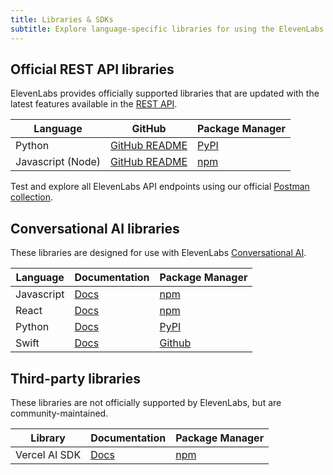 ```yaml
---
title: Libraries & SDKs
subtitle: Explore language-specific libraries for using the ElevenLabs API.
---
```


## Official REST API libraries

ElevenLabs provides officially supported libraries that are updated with the latest features available in the [REST API](/docs/api-reference/introduction).

| Language          | GitHub                                                           | Package Manager                                                |
| ----------------- | ---------------------------------------------------------------- | -------------------------------------------------------------- |
| Python            | [GitHub README](https://github.com/elevenlabs/elevenlabs-python) | [PyPI](https://pypi.org/project/elevenlabs/)                   |
| Javascript (Node) | [GitHub README](https://github.com/elevenlabs/elevenlabs-js)     | [npm](https://www.npmjs.com/package/@elevenlabs/elevenlabs-js) |

Test and explore all ElevenLabs API endpoints using our official [Postman collection](https://www.postman.com/elevenlabs/elevenlabs/collection/7i9rytu/elevenlabs-api-documentation?action=share&creator=39903018).

## Conversational AI libraries

These libraries are designed for use with ElevenLabs [Conversational AI](/docs/conversational-ai/overview).

| Language   | Documentation                                         | Package Manager                                         |
| ---------- | ----------------------------------------------------- | ------------------------------------------------------- |
| Javascript | [Docs](/docs/conversational-ai/libraries/java-script) | [npm](https://www.npmjs.com/package/@elevenlabs/client) |
| React      | [Docs](/docs/conversational-ai/libraries/react)       | [npm](https://www.npmjs.com/package/@elevenlabs/react)  |
| Python     | [Docs](/docs/conversational-ai/libraries/python)      | [PyPI](https://pypi.org/project/elevenlabs/)            |
| Swift      | [Docs](/docs/conversational-ai/libraries/swift)       | [Github](https://github.com/elevenlabs/ElevenLabsSwift) |

## Third-party libraries

These libraries are not officially supported by ElevenLabs, but are community-maintained.

| Library       | Documentation                                        | Package Manager                         |
| ------------- | ---------------------------------------------------- | --------------------------------------- |
| Vercel AI SDK | [Docs](/docs/cookbooks/speech-to-text/vercel-ai-sdk) | [npm](https://www.npmjs.com/package/ai) |

